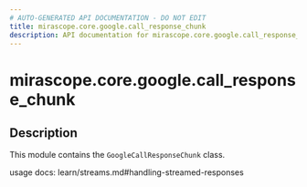 ```yaml
---
# AUTO-GENERATED API DOCUMENTATION - DO NOT EDIT
title: mirascope.core.google.call_response_chunk
description: API documentation for mirascope.core.google.call_response_chunk
---
```


# mirascope.core.google.call_response_chunk

<ApiType type="Module" />

## Description

This module contains the `GoogleCallResponseChunk` class.

usage docs: learn/streams.md#handling-streamed-responses


